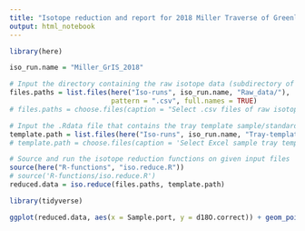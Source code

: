 ```yaml
---
title: "Isotope reduction and report for 2018 Miller Traverse of Greenland Icesheet"
output: html_notebook
---
```






```r

library(here)

iso_run.name = "Miller_GrIS_2018"

# Input the directory containing the raw isotope data (subdirectory of 'Raw data')
files.paths = list.files(here("Iso-runs", iso_run.name, "Raw_data/"), 
                         pattern = ".csv", full.names = TRUE)
# files.paths = choose.files(caption = "Select .csv files of raw isotope data")

# Input the .Rdata file that contains the tray template sample/standards locations
template.path = list.files(here("Iso-runs", iso_run.name, "Tray-template"), full.names = TRUE)
# template.path = choose.files(caption = 'Select Excel sample tray template file')

# Source and run the isotope reduction functions on given input files
source(here("R-functions", "iso.reduce.R"))
# source('R-functions/iso.reduce.R')
reduced.data = iso.reduce(files.paths, template.path)

```


```r

library(tidyverse)

ggplot(reduced.data, aes(x = Sample.port, y = d18O.correct)) + geom_point(aes(group = d18O.method))


```

